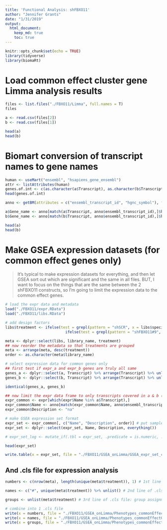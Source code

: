 ```yaml
---
title: 'Functional Analysis: shFBXO11'
author: "Jennifer Grants"
date: "1/31/2019"
output: 
  html_document:
    keep_md: true
    toc: true
---
```


```r
knitr::opts_chunk$set(echo = TRUE)
library(tidyverse)
library(biomaRt)
```

# Load common effect cluster gene Limma analysis results  
```r
files <- list.files("./FBXO11/Limma", full.names = T)
files

a <- read.csv(files[2])
b <- read.csv(files[1])

head(a)
head(b)
```


# Biomart conversion of transcript names to gene names
```r
human <- useMart("ensembl", "hsapiens_gene_ensembl")
attr <- listAttributes(human)
genes.of.int <- c(as.character(a$Transcript), as.character(b$Transcript)) %>% unique()
head(genes.of.int)
```

```r
anno <- getBM(attributes = c("ensembl_transcript_id", "hgnc_symbol"), filters = "ensembl_transcript_id", values = genes.of.int, mart = human)

a$Gene_name <- anno[match(a$Transcript, anno$ensembl_transcript_id),]$hgnc_symbol
b$Gene_name <- anno[match(b$Transcript, anno$ensembl_transcript_id),]$hgnc_symbol

head(a)
head(b)
```


# Make GSEA expression datasets (for common effect genes only)  

> It's typical to make expression datasets for everything, and then let GSEA sort out which are significant and the same in all files. BUT, I want to focus on the things that are the same between the 2 shFBXO11 constructs, so I'm going to limit the expression data to the common effect genes.  

```r
# load the expr data and metadata
load("./FBXO11/expr.RData")
load("./FBXO11/libs.RData")

# add design factors
libs$treatment <- ifelse(test = grepl(pattern = "shSCR", x = libs$specimen_subset_external_id), yes = "shSCR", no = 
                           ifelse(test = grepl(pattern = "shFBXO11#9", x = libs$specimen_subset_external_id), yes = "shFBXO11a", no = "shFBXO11b"))

meta <- dplyr::select(libs, library_name, treatment)
## now reorder the metadata so that treatments are grouped
meta <- arrange(meta, desc(treatment))
order <- as.character(meta$library_name)

# select expression data for common genes only
## first test if expr_a and expr_b genes are truly all same
genes_a <- dplyr::select(a, Transcript) %>% arrange(Transcript) %>% unlist()
genes_b <- dplyr::select(b, Transcript) %>% arrange(Transcript) %>% unlist()

identical(genes_a, genes_b)

## now limit the expr data frame to only transcripts covered in a & b (identical)
expr_common <- expr[which(expr$Name %in% a$Transcript),]
expr_common$Name <- anno[match(expr_common$Name, anno$ensembl_transcript_id),]$hgnc_symbol
expr_common$Description <- "na"

# make GSEA expression set format
expr_set <- expr_common[, c("Name", "Description", order)] # put sample names in same order as metadata
expr_set <- dplyr::select(expr_set, Name, Description, everything())

# expr_set_log <- mutate_if(.tbl = expr_set, .predicate = is.numeric, .funs = log2) ## not necessary to log transform according to GSEA FAQ

head(expr_set)

```

```r
write.table(x = expr_set, file = "./FBXO11/GSEA_onLimma/GSEA_expr_set_commonEffectOnly.txt", sep = "\t", row.names = F, quote = F)
```

## And .cls file for expression analysis
```r
numbers <- c(nrow(meta), length(unique(meta$treatment)), 1) # 1st line of .cls file: samples, groups, (always 1)

names <- c("#", unique(meta$treatment)) %>% unlist() # 2nd line of .cls file: #symbol + names of groups

groups <- unlist(meta$treatment) # 3rd line of .cls file: group assignment of each sample (in the same order as colnames in exprset)

# combine into 1 .cls file
write(x = numbers, file = "./FBXO11/GSEA_onLimma/Phenotypes_commonEffectOnly.cls", ncolumns = length(numbers))
write(x = names, file = "./FBXO11/GSEA_onLimma/Phenotypes_commonEffectOnly.cls", ncolumns = length(names), append = TRUE)
write(x = groups, file = "./FBXO11/GSEA_onLimma/Phenotypes_commonEffectOnly.cls", ncolumns = length(groups), append = TRUE)

```

